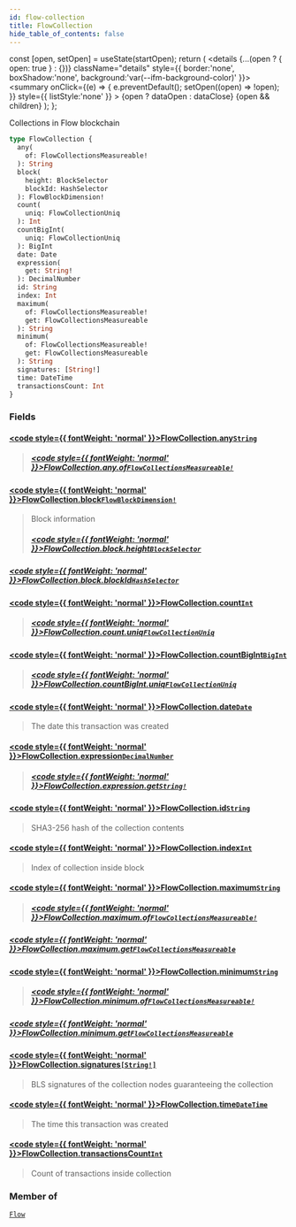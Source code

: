 ```yaml
---
id: flow-collection
title: FlowCollection
hide_table_of_contents: false
---
```







  const [open, setOpen] = useState(startOpen);
  return (
    <details {...(open ? { open: true } : {})} className="details" style={{ border:'none', boxShadow:'none', background:'var(--ifm-background-color)' }}>
      <summary
        onClick={(e) => {
          e.preventDefault();
          setOpen((open) => !open);
        }}
        style={{ listStyle:'none' }}
      >
      {open ? dataOpen : dataClose}
      </summary>
      {open && children}
    </details>
  );
};








Collections in Flow blockchain


```graphql
type FlowCollection {
  any(
    of: FlowCollectionsMeasureable!
  ): String
  block(
    height: BlockSelector
    blockId: HashSelector
  ): FlowBlockDimension!
  count(
    uniq: FlowCollectionUniq
  ): Int
  countBigInt(
    uniq: FlowCollectionUniq
  ): BigInt
  date: Date
  expression(
    get: String!
  ): DecimalNumber
  id: String
  index: Int
  maximum(
    of: FlowCollectionsMeasureable!
    get: FlowCollectionsMeasureable
  ): String
  minimum(
    of: FlowCollectionsMeasureable!
    get: FlowCollectionsMeasureable
  ): String
  signatures: [String!]
  time: DateTime
  transactionsCount: Int
}
```




### Fields

#### [<code style={{ fontWeight: 'normal' }}>FlowCollection.<b>any</b></code>](#)<Bullet />[`String`](/docs/v1/graphql-reference/scalars/string) <Badge class="badge badge--secondary" text="scalar"/> 
> 
> 
> 
> ##### [<code style={{ fontWeight: 'normal' }}>FlowCollection.any.<b>of</b></code>](#)<Bullet />[`FlowCollectionsMeasureable!`](/docs/v1/graphql-reference/enums/flow-collections-measureable) <Badge class="badge badge--secondary" text="non-null"/> <Badge class="badge badge--secondary" text="enum"/> 
> 
> 
> 
> 

#### [<code style={{ fontWeight: 'normal' }}>FlowCollection.<b>block</b></code>](#)<Bullet />[`FlowBlockDimension!`](/docs/v1/graphql-reference/objects/flow-block-dimension) <Badge class="badge badge--secondary" text="non-null"/> <Badge class="badge badge--secondary" text="object"/> 
> 
> 
> Block information
> ##### [<code style={{ fontWeight: 'normal' }}>FlowCollection.block.<b>height</b></code>](#)<Bullet />[`BlockSelector`](/docs/v1/graphql-reference/inputs/block-selector) <Badge class="badge badge--secondary" text="input"/> 
> 
> 
> 
> 

##### [<code style={{ fontWeight: 'normal' }}>FlowCollection.block.<b>blockId</b></code>](#)<Bullet />[`HashSelector`](/docs/v1/graphql-reference/inputs/hash-selector) <Badge class="badge badge--secondary" text="input"/> 
> 
> 
> 
> 

#### [<code style={{ fontWeight: 'normal' }}>FlowCollection.<b>count</b></code>](#)<Bullet />[`Int`](/docs/v1/graphql-reference/scalars/int) <Badge class="badge badge--secondary" text="scalar"/> 
> 
> 
> 
> ##### [<code style={{ fontWeight: 'normal' }}>FlowCollection.count.<b>uniq</b></code>](#)<Bullet />[`FlowCollectionUniq`](/docs/v1/graphql-reference/enums/flow-collection-uniq) <Badge class="badge badge--secondary" text="enum"/> 
> 
> 
> 
> 

#### [<code style={{ fontWeight: 'normal' }}>FlowCollection.<b>countBigInt</b></code>](#)<Bullet />[`BigInt`](/docs/v1/graphql-reference/scalars/big-int) <Badge class="badge badge--secondary" text="scalar"/> 
> 
> 
> 
> ##### [<code style={{ fontWeight: 'normal' }}>FlowCollection.countBigInt.<b>uniq</b></code>](#)<Bullet />[`FlowCollectionUniq`](/docs/v1/graphql-reference/enums/flow-collection-uniq) <Badge class="badge badge--secondary" text="enum"/> 
> 
> 
> 
> 

#### [<code style={{ fontWeight: 'normal' }}>FlowCollection.<b>date</b></code>](#)<Bullet />[`Date`](/docs/v1/graphql-reference/objects/date) <Badge class="badge badge--secondary" text="object"/> 
> 
> 
> The date this transaction was created
> 

#### [<code style={{ fontWeight: 'normal' }}>FlowCollection.<b>expression</b></code>](#)<Bullet />[`DecimalNumber`](/docs/v1/graphql-reference/scalars/decimal-number) <Badge class="badge badge--secondary" text="scalar"/> 
> 
> 
> 
> ##### [<code style={{ fontWeight: 'normal' }}>FlowCollection.expression.<b>get</b></code>](#)<Bullet />[`String!`](/docs/v1/graphql-reference/scalars/string) <Badge class="badge badge--secondary" text="non-null"/> <Badge class="badge badge--secondary" text="scalar"/> 
> 
> 
> 
> 

#### [<code style={{ fontWeight: 'normal' }}>FlowCollection.<b>id</b></code>](#)<Bullet />[`String`](/docs/v1/graphql-reference/scalars/string) <Badge class="badge badge--secondary" text="scalar"/> 
> 
> 
> SHA3-256 hash of the collection contents
> 

#### [<code style={{ fontWeight: 'normal' }}>FlowCollection.<b>index</b></code>](#)<Bullet />[`Int`](/docs/v1/graphql-reference/scalars/int) <Badge class="badge badge--secondary" text="scalar"/> 
> 
> 
> Index of collection inside block
> 

#### [<code style={{ fontWeight: 'normal' }}>FlowCollection.<b>maximum</b></code>](#)<Bullet />[`String`](/docs/v1/graphql-reference/scalars/string) <Badge class="badge badge--secondary" text="scalar"/> 
> 
> 
> 
> ##### [<code style={{ fontWeight: 'normal' }}>FlowCollection.maximum.<b>of</b></code>](#)<Bullet />[`FlowCollectionsMeasureable!`](/docs/v1/graphql-reference/enums/flow-collections-measureable) <Badge class="badge badge--secondary" text="non-null"/> <Badge class="badge badge--secondary" text="enum"/> 
> 
> 
> 
> 

##### [<code style={{ fontWeight: 'normal' }}>FlowCollection.maximum.<b>get</b></code>](#)<Bullet />[`FlowCollectionsMeasureable`](/docs/v1/graphql-reference/enums/flow-collections-measureable) <Badge class="badge badge--secondary" text="enum"/> 
> 
> 
> 
> 

#### [<code style={{ fontWeight: 'normal' }}>FlowCollection.<b>minimum</b></code>](#)<Bullet />[`String`](/docs/v1/graphql-reference/scalars/string) <Badge class="badge badge--secondary" text="scalar"/> 
> 
> 
> 
> ##### [<code style={{ fontWeight: 'normal' }}>FlowCollection.minimum.<b>of</b></code>](#)<Bullet />[`FlowCollectionsMeasureable!`](/docs/v1/graphql-reference/enums/flow-collections-measureable) <Badge class="badge badge--secondary" text="non-null"/> <Badge class="badge badge--secondary" text="enum"/> 
> 
> 
> 
> 

##### [<code style={{ fontWeight: 'normal' }}>FlowCollection.minimum.<b>get</b></code>](#)<Bullet />[`FlowCollectionsMeasureable`](/docs/v1/graphql-reference/enums/flow-collections-measureable) <Badge class="badge badge--secondary" text="enum"/> 
> 
> 
> 
> 

#### [<code style={{ fontWeight: 'normal' }}>FlowCollection.<b>signatures</b></code>](#)<Bullet />[`[String!]`](/docs/v1/graphql-reference/scalars/string) <Badge class="badge badge--secondary" text="list"/> <Badge class="badge badge--secondary" text="scalar"/> 
> 
> 
> BLS signatures of the collection nodes guaranteeing the collection
> 

#### [<code style={{ fontWeight: 'normal' }}>FlowCollection.<b>time</b></code>](#)<Bullet />[`DateTime`](/docs/v1/graphql-reference/objects/date-time) <Badge class="badge badge--secondary" text="object"/> 
> 
> 
> The time this transaction was created
> 

#### [<code style={{ fontWeight: 'normal' }}>FlowCollection.<b>transactionsCount</b></code>](#)<Bullet />[`Int`](/docs/v1/graphql-reference/scalars/int) <Badge class="badge badge--secondary" text="scalar"/> 
> 
> 
> Count of transactions inside collection
> 



### Member of

[`Flow`](/docs/v1/graphql-reference/objects/flow)  <Badge class="secondary" text="object"/>

